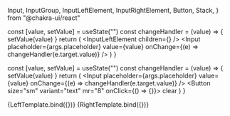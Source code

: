   Input,
  InputGroup,
  InputLeftElement,
  InputRightElement,
  Button,
  Stack,
} from "@chakra-ui/react"

<Meta title="Molecules/Inputs" component={InputGroup} />

  const [value, setValue] = useState("")
  const changeHandler = (value) => {
    setValue(value)
  }
  return (
    <InputGroup size="baseAddonLeft">
      <InputLeftElement children={<DecentD color="" />} />
      <Input
        placeholder={args.placeholder}
        value={value}
        onChange={(e) => changeHandler(e.target.value)}
      />
    </InputGroup>
  )
}

  const [value, setValue] = useState("")
  const changeHandler = (value) => {
    setValue(value)
  }
  return (
    <InputGroup size="baseAddonRight">
      <Input
        placeholder={args.placeholder}
        value={value}
        onChange={(e) => changeHandler(e.target.value)}
      />
      <InputRightElement>
        <Button size="sm" variant="text" mr="8" onClick={() => {}}>
          clear
        </Button>
      </InputRightElement>
    </InputGroup>
  )
}

<Canvas>
  <Story
    name="InputGroup - Left"
    argTypes={{}}
    args={{
      placeholder: "Placeholder",
    }}
  >
    {LeftTemplate.bind({})}
  </Story>
</Canvas>

<Canvas>
  <Story
    name="InputGroup - Right"
    argTypes={{}}
    args={{
      placeholder: "Placeholder",
    }}
  >
    {RightTemplate.bind({})}
  </Story>
</Canvas>
